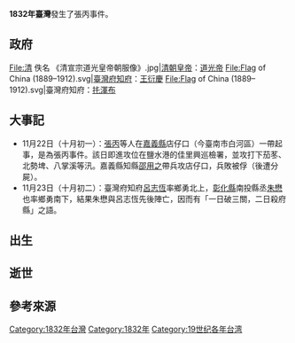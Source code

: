 {{Year in Taiwan|1832}}
'''1832年臺灣'''發生了張丙事件。

==政府==
<gallery>
File:清 佚名 《清宣宗道光皇帝朝服像》.jpg|[[清朝君主列表|清朝皇帝]]：[[道光帝|道光帝]]
File:Flag of China (1889–1912).svg|[[臺灣府知府|臺灣府知府]]：[[王衍慶|王衍慶]]
File:Flag of China (1889–1912).svg|臺灣府知府：[[扥渾布|扥渾布]]
</gallery>

==大事記==	
*11月22日（十月初一）：[[張丙|張丙]]等人在[[嘉義縣_(清朝)|嘉義縣]]店仔口（今臺南市白河區）一帶起事，是為張丙事件{{r|店|page=69}}。該日即進攻位在鹽水港的佳里興巡檢署，並攻打下茄苳、北勢埤、八掌溪等汛{{r|店|page=69}}。嘉義縣知縣[[邵用之|邵用之]]帶兵攻店仔口，兵敗被俘（後遭分屍）{{r|店|page=69}}。
*11月23日（十月初二）：臺灣府知府[[呂志恆|呂志恆]]率鄉勇北上，[[彰化縣_(清朝)|彰化縣]]南投縣丞[[朱懋|朱懋]]也率鄉勇南下，結果朱懋與呂志恆先後陣亡，因而有「一日破三關，二日殺府縣」之語{{r|店|page=70、72}}。
==出生==

== 逝世 ==

== 參考來源 ==
{{reflist|refs=
<ref name="店">{{cite book|author=吳順發、張溪南 |title=《回狩店仔口：白河記事》 |publisher=臺南縣立文化中心 |isbn=957-00-7558-9 |date=1996-06 }}</ref>
}}

{{各年台灣}}
[[Category:1832年台灣|Category:1832年台灣]]
[[Category:1832年|Category:1832年]]
[[Category:19世纪各年台湾|Category:19世纪各年台湾]]